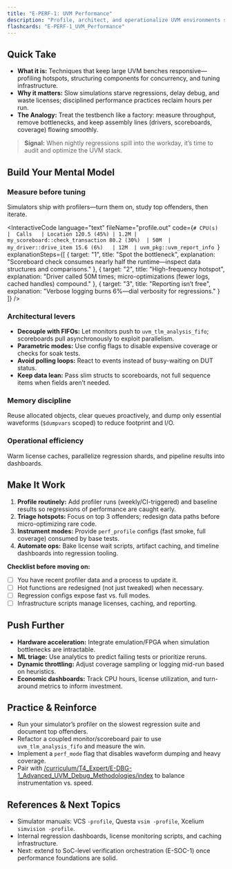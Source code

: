 ```yaml
---
title: "E-PERF-1: UVM Performance" 
description: "Profile, architect, and operationalize UVM environments so regressions stay fast without sacrificing fidelity."
flashcards: "E-PERF-1_UVM_Performance"
---
```



## Quick Take
- **What it is:** Techniques that keep large UVM benches responsive—profiling hotspots, structuring components for concurrency, and tuning infrastructure.
- **Why it matters:** Slow simulations starve regressions, delay debug, and waste licenses; disciplined performance practices reclaim hours per run.
- **The Analogy:** Treat the testbench like a factory: measure throughput, remove bottlenecks, and keep assembly lines (drivers, scoreboards, coverage) flowing smoothly.

> **Signal:** When nightly regressions spill into the workday, it’s time to audit and optimize the UVM stack.

## Build Your Mental Model
### Measure before tuning
Simulators ship with profilers—turn them on, study top offenders, then iterate.

<InteractiveCode
  language="text"
  fileName="profile.out"
  code={`# CPU(s)  |  Calls   | Location
120.5 (45%) | 1.2M | my_scoreboard::check_transaction
80.2 (30%)  | 50M  | my_driver::drive_item
15.6 (6%)   | 12M  | uvm_pkg::uvm_report_info
`}
  explanationSteps={[
    { target: "1", title: "Spot the bottleneck", explanation: "Scoreboard check consumes nearly half the runtime—inspect data structures and comparisons." },
    { target: "2", title: "High-frequency hotspot", explanation: "Driver called 50M times; micro-optimizations (fewer logs, cached handles) compound." },
    { target: "3", title: "Reporting isn’t free", explanation: "Verbose logging burns 6%—dial verbosity for regressions." }
  ]}
/>

### Architectural levers
- **Decouple with FIFOs:** Let monitors push to `uvm_tlm_analysis_fifo`; scoreboards pull asynchronously to exploit parallelism.
- **Parametric modes:** Use config flags to disable expensive coverage or checks for soak tests.
- **Avoid polling loops:** React to events instead of busy-waiting on DUT status.
- **Keep data lean:** Pass slim structs to scoreboards, not full sequence items when fields aren’t needed.

### Memory discipline
Reuse allocated objects, clear queues proactively, and dump only essential waveforms (`$dumpvars` scoped) to reduce footprint and I/O.

### Operational efficiency
Warm license caches, parallelize regression shards, and pipeline results into dashboards.

## Make It Work
1. **Profile routinely:** Add profiler runs (weekly/CI-triggered) and baseline results so regressions of performance are caught early.
2. **Triage hotspots:** Focus on top 3 offenders; redesign data paths before micro-optimizing rare code.
3. **Instrument modes:** Provide `perf_profile` configs (fast smoke, full coverage) consumed by base tests.
4. **Automate ops:** Bake license wait scripts, artifact caching, and timeline dashboards into regression tooling.

**Checklist before moving on:**
- [ ] You have recent profiler data and a process to update it.
- [ ] Hot functions are redesigned (not just tweaked) when necessary.
- [ ] Regression configs expose fast vs. full modes.
- [ ] Infrastructure scripts manage licenses, caching, and reporting.

## Push Further
- **Hardware acceleration:** Integrate emulation/FPGA when simulation bottlenecks are intractable.
- **ML triage:** Use analytics to predict failing tests or prioritize reruns.
- **Dynamic throttling:** Adjust coverage sampling or logging mid-run based on heuristics.
- **Economic dashboards:** Track CPU hours, license utilization, and turn-around metrics to inform investment.

## Practice & Reinforce
- Run your simulator’s profiler on the slowest regression suite and document top offenders.
- Refactor a coupled monitor/scoreboard pair to use `uvm_tlm_analysis_fifo` and measure the win.
- Implement a `perf_mode` flag that disables waveform dumping and heavy coverage.
- Pair with [/curriculum/T4_Expert/E-DBG-1_Advanced_UVM_Debug_Methodologies/index](../E-DBG-1_Advanced_UVM_Debug_Methodologies/index) to balance instrumentation vs. speed.

## References & Next Topics
- Simulator manuals: VCS `-profile`, Questa `vsim -profile`, Xcelium `simvision -profile`.
- Internal regression dashboards, license monitoring scripts, and caching infrastructure.
- Next: extend to SoC-level verification orchestration (E-SOC-1) once performance foundations are solid.

